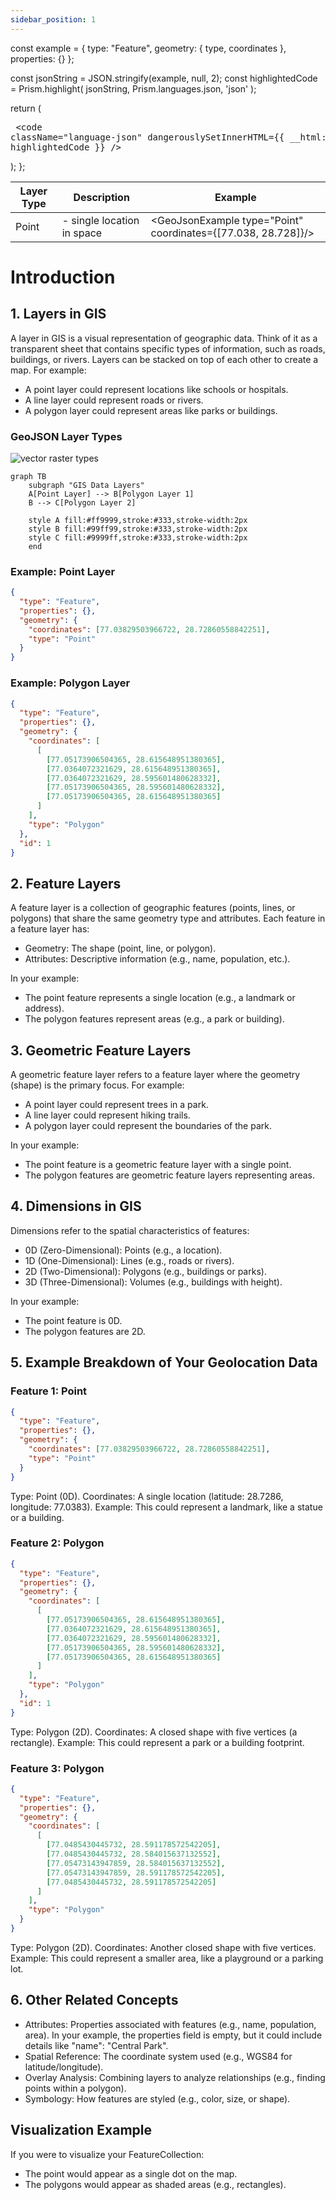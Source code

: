 ```yaml
---
sidebar_position: 1
---
```



  const example = {
    type: "Feature",
    geometry: {
      type,
      coordinates
    },
    properties: {}
  };

  const jsonString = JSON.stringify(example, null, 2);
  const highlightedCode = Prism.highlight(
    jsonString,
    Prism.languages.json,
    'json'
  );

  return (
    <pre className="language-json">
      <code
        className="language-json"
        dangerouslySetInnerHTML={{ __html: highlightedCode }}
      />
    </pre>
  );
};

| Layer Type | Description | Example |
|------|----------|-----------|
| Point | - single location in space | <GeoJsonExample type="Point" coordinates={[77.038, 28.728]}/>

# Introduction

## 1. Layers in GIS

A layer in GIS is a visual representation of geographic data. Think of it as a transparent sheet that contains specific types of information, such as roads, buildings, or rivers. Layers can be stacked on top of each other to create a map. For example:

- A point layer could represent locations like schools or hospitals.
- A line layer could represent roads or rivers.
- A polygon layer could represent areas like parks or buildings.



### GeoJSON Layer Types
![vector raster types](../static/image/vector-raster-types.png)
```mermaid
graph TB
    subgraph "GIS Data Layers"
    A[Point Layer] --> B[Polygon Layer 1]
    B --> C[Polygon Layer 2]
    
    style A fill:#ff9999,stroke:#333,stroke-width:2px
    style B fill:#99ff99,stroke:#333,stroke-width:2px
    style C fill:#9999ff,stroke:#333,stroke-width:2px
    end
```

### Example: Point Layer

```json
{
  "type": "Feature",
  "properties": {},
  "geometry": {
    "coordinates": [77.03829503966722, 28.72860558842251],
    "type": "Point"
  }
}
```

### Example: Polygon Layer

```json
{
  "type": "Feature",
  "properties": {},
  "geometry": {
    "coordinates": [
      [
        [77.05173906504365, 28.615648951380365],
        [77.0364072321629, 28.615648951380365],
        [77.0364072321629, 28.595601480628332],
        [77.05173906504365, 28.595601480628332],
        [77.05173906504365, 28.615648951380365]
      ]
    ],
    "type": "Polygon"
  },
  "id": 1
}
```

## 2. Feature Layers

A feature layer is a collection of geographic features (points, lines, or polygons) that share the same geometry type and attributes. Each feature in a feature layer has:

- Geometry: The shape (point, line, or polygon).
- Attributes: Descriptive information (e.g., name, population, etc.).

In your example:

- The point feature represents a single location (e.g., a landmark or address).
- The polygon features represent areas (e.g., a park or building).

## 3. Geometric Feature Layers

A geometric feature layer refers to a feature layer where the geometry (shape) is the primary focus. For example:

- A point layer could represent trees in a park.
- A line layer could represent hiking trails.
- A polygon layer could represent the boundaries of the park.

In your example:

- The point feature is a geometric feature layer with a single point.
- The polygon features are geometric feature layers representing areas.

## 4. Dimensions in GIS

Dimensions refer to the spatial characteristics of features:

- 0D (Zero-Dimensional): Points (e.g., a location).
- 1D (One-Dimensional): Lines (e.g., roads or rivers).
- 2D (Two-Dimensional): Polygons (e.g., buildings or parks).
- 3D (Three-Dimensional): Volumes (e.g., buildings with height).

In your example:

- The point feature is 0D.
- The polygon features are 2D.

## 5. Example Breakdown of Your Geolocation Data

### Feature 1: Point

```json
{
  "type": "Feature",
  "properties": {},
  "geometry": {
    "coordinates": [77.03829503966722, 28.72860558842251],
    "type": "Point"
  }
}
```

Type: Point (0D).
Coordinates: A single location (latitude: 28.7286, longitude: 77.0383).
Example: This could represent a landmark, like a statue or a building.

### Feature 2: Polygon

```json
{
  "type": "Feature",
  "properties": {},
  "geometry": {
    "coordinates": [
      [
        [77.05173906504365, 28.615648951380365],
        [77.0364072321629, 28.615648951380365],
        [77.0364072321629, 28.595601480628332],
        [77.05173906504365, 28.595601480628332],
        [77.05173906504365, 28.615648951380365]
      ]
    ],
    "type": "Polygon"
  },
  "id": 1
}
```

Type: Polygon (2D).
Coordinates: A closed shape with five vertices (a rectangle).
Example: This could represent a park or a building footprint.

### Feature 3: Polygon

```json
{
  "type": "Feature",
  "properties": {},
  "geometry": {
    "coordinates": [
      [
        [77.0485430445732, 28.591178572542205],
        [77.0485430445732, 28.584015637132552],
        [77.05473143947859, 28.584015637132552],
        [77.05473143947859, 28.591178572542205],
        [77.0485430445732, 28.591178572542205]
      ]
    ],
    "type": "Polygon"
  }
}
```

Type: Polygon (2D).
Coordinates: Another closed shape with five vertices.
Example: This could represent a smaller area, like a playground or a parking lot.

## 6. Other Related Concepts

- Attributes: Properties associated with features (e.g., name, population, area). In your example, the properties field is empty, but it could include details like "name": "Central Park".
- Spatial Reference: The coordinate system used (e.g., WGS84 for latitude/longitude).
- Overlay Analysis: Combining layers to analyze relationships (e.g., finding points within a polygon).
- Symbology: How features are styled (e.g., color, size, or shape).

## Visualization Example

If you were to visualize your FeatureCollection:

- The point would appear as a single dot on the map.
- The polygons would appear as shaded areas (e.g., rectangles).
